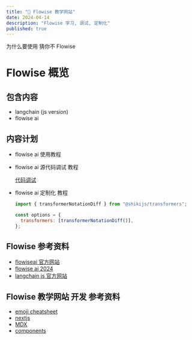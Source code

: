 ```yaml
---
title: "🦄 Flowise 教学网站"
date: 2024-04-14
description: "Flowise 学习, 调试, 定制化"
published: true
---
```


<Callout type="danger">为什么要使用 猜你不 Flowise</Callout>

# Flowise 概览

## 包含内容

- langchain (js version)
- flowise ai

## 内容计划

- flowise ai 使用教程
- flowise ai 源代码调试 教程

  [代码调试](/blog/how-to-debug)

- flowise ai 定制化 教程

  ```js {4} showLineNumbers
  import { transformerNotationDiff } from "@shikijs/transformers";

  const options = {
    transformers: [transformerNotationDiff()],
  };
  ```

## Flowise 参考资料

- [flowiseai 官方网站](https://docs.flowiseai.com/getting-started)
- [flowise ai 2024](https://www.youtube.com/playlist?list=PL4HikwTaYE0H7wBxhvQqxYcKOkZ4O3zXh)
- [langchain js 官方网站](https://js.langchain.com/docs/get_started/introduction)

## Flowise 教学网站 开发 参考资料

- [emoji cheatsheet](https://github.com/ikatyang/emoji-cheat-sheet)
- [nextjs](https://nextjs.org/docs/getting-started/installation)
- [MDX](https://mdxjs.com/)
- [components](https://mdxjs.com/table-of-components/)
